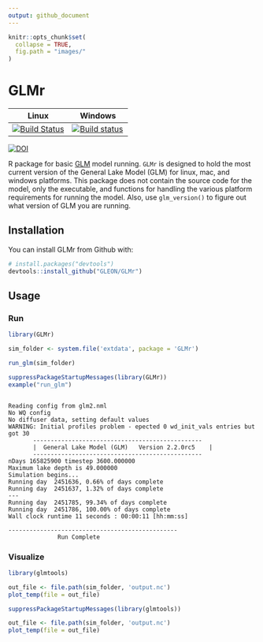 ```yaml
---
output: github_document
---
```


<!-- README.md is generated from README.Rmd. Please edit that file -->

```r
knitr::opts_chunk$set(
  collapse = TRUE,
  fig.path = "images/"
)
```

GLMr
====

|Linux | Windows | 
| -------------|-------------|
|[![Build Status](https://travis-ci.org/GLEON/GLMr.svg?branch=master)](https://travis-ci.org/GLEON/GLMr)| [![Build status](https://ci.appveyor.com/api/projects/status/uevfoyg53n6wk2bv?svg=true)](https://ci.appveyor.com/project/jread-usgs/glmr) 

[![DOI](https://zenodo.org/badge/23404/GLEON/GLMr.svg)](https://zenodo.org/badge/latestdoi/23404/GLEON/GLMr)

R package for basic [GLM](http://aed.see.uwa.edu.au/research/models/GLM/) model running. `GLMr` is designed to hold the most current version of the General Lake Model (GLM) for linux, mac, and windows platforms. This package does not contain the source code for the model, only the executable, and functions for handling the various platform requirements for running the model. Also, use `glm_version()` to figure out what version of GLM you are running. 

## Installation

You can install GLMr from Github with:

```r
# install.packages("devtools")
devtools::install_github("GLEON/GLMr")
```

## Usage

### Run

```r
library(GLMr)

sim_folder <- system.file('extdata', package = 'GLMr')

run_glm(sim_folder)
```

```r
suppressPackageStartupMessages(library(GLMr))
example("run_glm")
```

```{ }

Reading config from glm2.nml
No WQ config
No diffuser data, setting default values
WARNING: Initial profiles problem - epected 0 wd_init_vals entries but got 30
       ------------------------------------------------
       |  General Lake Model (GLM)   Version 2.2.0rc5    |
       ------------------------------------------------
nDays 165825900 timestep 3600.000000
Maximum lake depth is 49.000000
Simulation begins...
Running day  2451636, 0.66% of days complete
Running day  2451637, 1.32% of days complete
---
Running day  2451785, 99.34% of days complete
Running day  2451786, 100.00% of days complete
Wall clock runtime 11 seconds : 00:00:11 [hh:mm:ss]

------------------------------------------------
              Run Complete

```

### Visualize

```r
library(glmtools)

out_file <- file.path(sim_folder, 'output.nc')
plot_temp(file = out_file)

```

```r
suppressPackageStartupMessages(library(glmtools))

out_file <- file.path(sim_folder, 'output.nc')
plot_temp(file = out_file)

```


